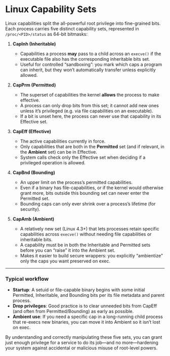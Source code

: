 # Linux Capability Sets


Linux capabilities split the all-powerful root privilege into fine-grained bits.  Each process carries five distinct capability sets, represented in `/proc/<PID>/status` as 64-bit bitmasks:

1. **CapInh (Inheritable)**

   * Capabilities a process **may** pass to a child across an `execve()` if the executable file also has the corresponding inheritable bits set.
   * Useful for controlled “sandboxing”: you mark which caps a program can inherit, but they won’t automatically transfer unless explicitly allowed.

2. **CapPrm (Permitted)**

   * The superset of capabilities the kernel **allows** the process to make effective.
   * A process can only drop bits from this set; it cannot add new ones unless it’s privileged (e.g. via file capabilities on an executable).
   * If a bit is unset here, the process can never use that capability in its Effective set.

3. **CapEff (Effective)**

   * The active capabilities currently in force.
   * Only capabilities that are both in the **Permitted** set (and if relevant, in the **Ambient** set) can be in Effective.
   * System calls check only the Effective set when deciding if a privileged operation is allowed.

4. **CapBnd (Bounding)**

   * An upper limit on the process’s permitted capabilities.
   * Even if a binary has file-capabilities, or if the kernel would otherwise grant more, bits outside this bounding set can never enter the Permitted set.
   * Bounding caps can only ever shrink over a process’s lifetime (for security).

5. **CapAmb (Ambient)**

   * A relatively new set (Linux 4.3+) that lets processes retain specific capabilities across `execve()` without needing file capabilities or inheritable bits.
   * A capability must be in both the Inheritable and Permitted sets before you can “raise” it into the Ambient set.
   * Makes it easier to build secure wrappers: you explicitly “ambientize” only the caps you want preserved on exec.

---

### Typical workflow

* **Startup**: A setuid or file-capable binary begins with some initial Permitted, Inheritable, and Bounding bits per its file metadata and parent process.
* **Drop privileges**: Good practice is to clear unneeded bits from CapEff (and often from Permitted/Bounding) as early as possible.
* **Ambient use**: If you need a specific cap in a long-running child process that re-execs new binaries, you can move it into Ambient so it isn’t lost on exec.

By understanding and correctly manipulating these five sets, you can grant just enough privilege for a service to do its job—and no more—hardening your system against accidental or malicious misuse of root-level powers.
